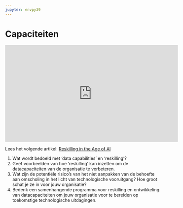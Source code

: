 ```yaml
---
jupyter: envpy39
---
```


# Capaciteiten

::: {.ratio .ratio-16x9 .my-5}
<iframe width="560" height="315" src="https://www.youtube.com/embed/ymuFT4MisrU?si=7fC8o8cxfqW5i3yN" title="YouTube video player" frameborder="0" allow="accelerometer; autoplay; clipboard-write; encrypted-media; gyroscope; picture-in-picture; web-share" allowfullscreen>

</iframe>
:::

Lees het volgende artikel: [Reskilling in the Age of AI](https://drive.google.com/file/d/1963EuZNRp1jMLAKiHKEmFfXl8hBuXQoa/view?usp=sharing){target="_blank"}

1.  Wat wordt bedoeld met 'data capabilities' en 'reskilling'?
2.  Geef voorbeelden van hoe 'reskilling' kan inzetten om de datacapaciteiten van de organisatie te verbeteren.
3.  Wat zijn de potentiële risico's van het niet aanpakken van de behoefte aan omscholing in het licht van technologische vooruitgang? Hoe groot schat je ze in voor jouw organisatie?
4.  Bedenk een samenhangende programma voor reskilling en ontwikkeling van datacapaciteiten om jouw organisatie voor te bereiden op toekomstige technologische uitdagingen.
